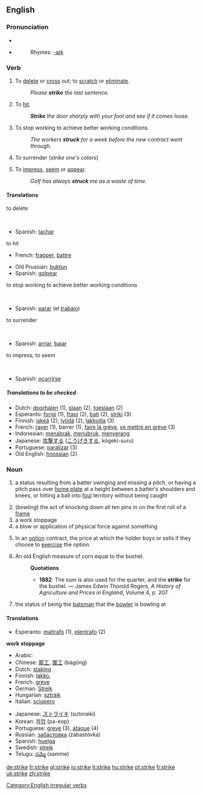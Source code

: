 ==English==

===Pronunciation===
*{{IPA|/stɻaɪk/}}
*{{audio|en-us-strike.ogg|Audio (US)}}
*:Rhymes: [[Rhymes:English:-aɪk|-aɪk]]

===Verb===
[[Category:English irregular verbs]]
{{en-verb|strikes|striking|struck|'''[[struck]]''' or '''[[stricken]]'''}}

# To [[delete]] or [[cross]] out; to [[scratch]] or [[eliminate]].
#:''Please '''strike''' the last sentence.''
# To [[hit]].
#:'''''Strike''' the door sharply with your foot and see if it comes loose.''
# To stop working to achieve better working conditions.
#:''The workers '''struck''' for a week before the new contract went through.''
# {{obsolete}} To surrender (''strike one's colors'')
# To [[impress]], [[seem]] or [[appear]].
#:''Golf has always '''struck''' me as a waste of time.''

====Translations====
;to delete
{{top}}
&nbsp;
{{mid}}
*Spanish: [[tachar]]
{{bottom}}

;to hit
{{top}}
*French: [[frapper]], [[battre]]
{{mid}}
*Old Prussian: [[buktun]]
*Spanish: [[golpear]]
{{bottom}}

;to stop working to achieve better working conditions
{{top}}
&nbsp;
{{mid}}
*Spanish: [[parar]] (el [[trabajo]])
{{bottom}}

;to surrender
{{top}}
&nbsp;
{{mid}}
*Spanish: [[arriar]], [[bajar]]
{{bottom}}

;to impress, to seem
{{top}}
&nbsp;
{{mid}}
*Spanish: [[ocurrirse]]
{{bottom}}

=====Translations to be checked=====
{{rfc-trans}}
*Dutch: [[doorhalen]] (1), [[slaan]] (2), [[toeslaan]] (2)
*Esperanto: [[forigi]] (1), [[frapi]] (2), [[bati]] (2), [[striki]] (3)
*Finnish: [[iskeä]] (2), [[lyödä]] (2), [[lakkoilla]] (3)
*French: [[rayer]] (1), barrer (1), [[faire la grève]], [[se mettre en grève]] (3)
*Indonesian: [[tabrak|menabrak]], [[tubruk|menubruk]], [[serang|menyerang]]
*Japanese: [[攻撃]]する ([[こうげき]]する, kōgeki-suru)
*Portuguese: [[paralizar]] (3) 
*Old English: [[hnossian]] (2)

===Noun===
{{en-noun}}

# {{baseball}} a status resulting from a batter swinging and missing a pitch, or having a pitch pass over [[home plate]] at a height between a batter's shoulders and knees, or hitting a ball into [[foul]] territory without being caught
# (''bowling'') the act of knocking down all ten pins in on the first roll of a [[frame]]
# a work stoppage
# a blow or application of physical force against something
# {{finance}} In an [[option]] contract, the price at which the holder buys or sells if they choose to [[exercise]] the option.
# An old English measure of corn equal to the bushel.
#:'''Quotations'''
#:*'''1882''': The sum is also used for the quarter, and the '''strike''' for the bushel. &mdash; James Edwin Thorold Rogers, ''A History of Agriculture and Prices in England'', Volume 4, p. 207.
#{{cricket}} the status of being the [[batsman]] that the [[bowler]] is bowling at

====Translations====
*Esperanto: [[maltrafo]] (1), [[plentrafo]] (2)

'''work stoppage'''
{{top}}
*Arabic: {{ARchar|[[اضراب]]}} {{Unicode|(’iɖrá:b)}}
*Chinese: [[罷工]], [[罢工]] (bàgōng)
*Dutch: [[staking]]
*Finnish: [[lakko]], 
*French: [[grève]] {{f}}
*German: [[Streik]]
*Hungarian: [[sztrájk]]
*Italian: [[sciopero]]
{{mid}}
*Japanese: [[ストライキ]] (sutoraiki)
*Korean: [[파업]] (pa-eop)
*Portuguese: [[greve]] {{f}} (3), [[ataque]] {{m}} (4)
*Russian: [[забастовка]] (zabastóvka)
*Spanish: [[huelga]] {{f}}
*Swedish: [[strejk]]
*Telugu: [[సమ్మె]] (samme)
{{bottom}}

[[de:strike]]
[[fr:strike]]
[[gl:strike]]
[[io:strike]]
[[it:strike]]
[[hu:strike]]
[[pt:strike]]
[[fi:strike]]
[[uk:strike]]
[[zh:strike]]